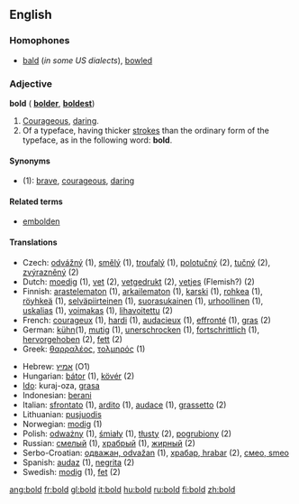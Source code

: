 ==English==

===Homophones===
*[[bald]] (''in some US dialects''), [[bowl]]ed

===Adjective===
'''bold''' ({{compar}} '''[[bolder]]''', {{superl}} '''[[boldest]]''')
#[[Courageous]], [[daring]].
#Of a typeface, having thicker [[stroke]]s than the ordinary form of the typeface, as in the following word: '''bold'''.

====Synonyms====
*(1): [[brave]], [[courageous]], [[daring]]

====Related terms====
*[[embolden]]

====Translations====
{{top}}
*Czech: [[:cs:odvážný|odvážný]] (1), [[:cs:smělý|smělý]] (1), [[:cs:troufalý|troufalý]] (1), [[:cs:polotučný|polotučný]] (2), [[:cs:tučný|tučný]] (2), [[:cs:zvýrazněný|zvýrazněný]] (2)
*Dutch: [[moedig]] (1), [[vet]] (2), [[vetgedrukt]] (2), [[vetjes]] (Flemish?) (2)
*Finnish: [[arastelematon]] (1), [[arkailematon]] (1), [[karski]] (1), [[rohkea]] (1), [[röyhkeä]] (1), [[selväpiirteinen]] (1), [[suorasukainen]] (1), [[urhoollinen]] (1), [[uskalias]] (1), [[voimakas]] (1), [[lihavoitettu]] (2)
*French: [[courageux]] (1), [[hardi]] (1), [[audacieux]] (1), [[effronté]] (1), [[gras]] (2)
*German: [[kühn]](1), [[mutig]] (1), [[unerschrocken]] (1), [[fortschrittlich]] (1), [[hervorgehoben]] (2), [[fett]] (2)
*Greek:  [[θαρραλέος]], [[τολμηρός]] (1)
{{mid}}
*Hebrew: [[אמיץ]] (O1)
*Hungarian: [[bátor]] (1), [[kövér]] (2)
*[[Ido]]: kuraj-oza, [[grasa]]
*Indonesian: [[:id:berani|berani]]
*Italian: [[sfrontato]] (1), [[ardito]] (1), [[audace]] (1), [[grassetto]] (2)
*Lithuanian: [[pusjuodis]]
*Norwegian: [[modig]] (1)
*Polish: [[odważny]] (1), [[śmiały]] (1), [[tłusty]] (2), [[pogrubiony]] (2)
*Russian: [[смелый]] (1), [[храбрый]] (1), [[жирный]] (2)
*Serbo-Croatian: [[одважан, odvažan]] (1), [[храбар, hrabar]] (2), [[смео, smeo]]
*Spanish: [[audaz]] (1), [[negrita]] (2)
*Swedish: [[modig]] (1), [[fet]] (2)
{{bottom}}

[[ang:bold]]
[[fr:bold]]
[[gl:bold]]
[[it:bold]]
[[hu:bold]]
[[ru:bold]]
[[fi:bold]]
[[zh:bold]]